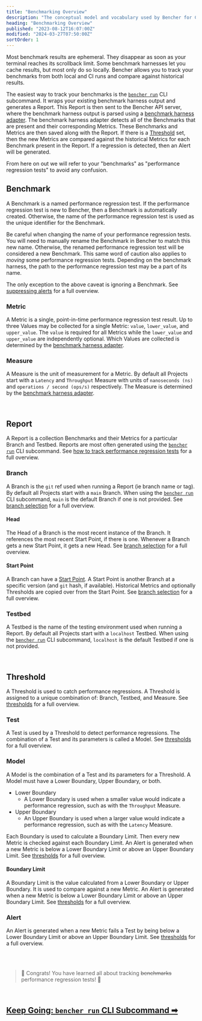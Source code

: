 ```yaml
---
title: "Benchmarking Overview"
description: "The conceptual model and vocabulary used by Bencher for Continuous Benchmarking"
heading: "Benchmarking Overview"
published: "2023-08-12T16:07:00Z"
modified: "2024-03-27T07:50:00Z"
sortOrder: 1
---
```


Most benchmark results are ephemeral.
They disappear as soon as your terminal reaches its scrollback limit.
Some benchmark harnesses let you cache results, but most only do so locally.
Bencher allows you to track your benchmarks from both local and CI runs and compare against historical results.

The easiest way to track your benchmarks is the <code><a href="/docs/explanation/bencher-run/">bencher run</a></code> CLI subcommand.
It wraps your existing benchmark harness output and generates a Report.
This Report is then sent to the Bencher API server,
where the benchmark harness output is parsed using a [benchmark harness adapter](/docs/explanation/adapters/).
The benchmark harness adapter detects all of the Benchmarks that are present and their corresponding Metrics.
These Benchmarks and Metrics are then saved along with the Report.
If there is a [Threshold](/docs/explanation/thresholds/) set,
then the new Metrics are compared against the historical Metrics for each Benchmark present in the Report.
If a regression is detected, then an Alert will be generated.

From here on out we will refer to your "benchmarks" as "performance regression tests" to avoid any confusion.

## Benchmark
A Benchmark is a named performance regression test.
If the performance regression test is new to Bencher, then a Benchmark is automatically created.
Otherwise, the name of the performance regression test is used as the unique identifier for the Benchmark.

Be careful when changing the name of your performance regression tests.
You will need to manually rename the Benchmark in Bencher to match this new name.
Otherwise, the renamed performance regression test will be considered a new Benchmark.
This same word of caution also applies to _moving_ some performance regression tests.
Depending on the benchmark harness, the path to the performance regression test may be a part of its name.

The only exception to the above caveat is ignoring a Benchmark.
See [suppressing alerts](/docs/explanation/thresholds/) for a full overview.

### Metric
A Metric is a single, point-in-time performance regression test result.
Up to three Values may be collected for a single Metric: `value`, `lower_value`, and `upper_value`.
The `value` is required for all Metrics while the `lower_value` and `upper_value` are independently optional.
Which Values are collected is determined by the [benchmark harness adapter](/docs/explanation/adapters/).

### Measure
A Measure is the unit of measurement for a Metric.
By default all Projects start with a `Latency` and `Throughput` Measure
with units of `nanoseconds (ns)` and `operations / second (ops/s)` respectively.
The Measure is determined by the [benchmark harness adapter](/docs/explanation/adapters/).

<br />

## Report
A Report is a collection Benchmarks and their Metrics for a particular Branch and Testbed.
Reports are most often generated using the <code><a href="/docs/explanation/bencher-run/">bencher run</a></code> CLI subcommand.
See [how to track performance regression tests](/docs/how-to/track-benchmarks/) for a full overview.

### Branch
A Branch is the `git` ref used when running a Report (ie branch name or tag).
By default all Projects start with a `main` Branch.
When using the <code><a href="/docs/explanation/bencher-run/">bencher run</a></code> CLI subcommand,
`main` is the default Branch if one is not provided.
See [branch selection](/docs/explanation/branch-selection/) for a full overview.

#### Head
The Head of a Branch is the most recent instance of the Branch.
It references the most recent Start Point, if there is one.
Whenever a Branch gets a new Start Point, it gets a new Head.
See [branch selection](/docs/explanation/branch-selection/) for a full overview.

#### Start Point
A Branch can have a [Start Point][start point].
A Start Point is another Branch at a specific version (and `git` hash, if available).
Historical Metrics and optionally Thresholds are copied over from the Start Point.
See [branch selection](/docs/explanation/branch-selection/) for a full overview.

[start point]: https://git-scm.com/docs/git-branch#Documentation/git-branch.txt-ltstart-pointgt



### Testbed
A Testbed is the name of the testing environment used when running a Report.
By default all Projects start with a `localhost` Testbed.
When using the <code><a href="/docs/explanation/bencher-run/">bencher run</a></code> CLI subcommand,
`localhost` is the default Testbed if one is not provided.

<br />

## Threshold
A Threshold is used to catch performance regressions.
A Threshold is assigned to a unique combination of:
Branch, Testbed, and Measure.
See [thresholds](/docs/explanation/thresholds/) for a full overview.

### Test
A Test is used by a Threshold to detect performance regressions.
The combination of a Test and its parameters is called a Model.
See [thresholds](/docs/explanation/thresholds/) for a full overview.

### Model
A Model is the combination of a Test and its parameters for a Threshold.
A Model must have a Lower Boundary, Upper Boundary, or both.

- Lower Boundary
  - A Lower Boundary is used when a smaller value would indicate a performance regression,
  such as with the `Throughput` Measure.
- Upper Boundary
  - An Upper Boundary is used when a larger value would indicate a performance regression,
  such as with the `Latency` Measure.

Each Boundary is used to calculate a Boundary Limit.
Then every new Metric is checked against each Boundary Limit.
An Alert is generated when a new Metric is below a Lower Boundary Limit or above an Upper Boundary Limit.
See [thresholds](/docs/explanation/thresholds/) for a full overview.

#### Boundary Limit
A Boundary Limit is the value calculated from a Lower Boundary or Upper Boundary.
It is used to compare against a new Metric.
An Alert is generated when a new Metric is below a Lower Boundary Limit or above an Upper Boundary Limit.
See [thresholds](/docs/explanation/thresholds/) for a full overview.

### Alert
An Alert is generated when a new Metric fails a Test
by being below a Lower Boundary Limit or above an Upper Boundary Limit.
See [thresholds](/docs/explanation/thresholds/) for a full overview.

<br />
<br />

> 🐰 Congrats! You have learned all about tracking ~~benchmarks~~ performance regression tests! 🎉

<br/>

<h2><a href="/docs/explanation/bencher-run/">Keep Going: <code>bencher run</code> CLI Subcommand ➡</a></h2>
